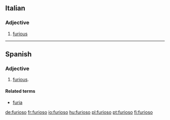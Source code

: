 ==Italian==

===Adjective===
{{it-adj|furios}}

# [[furious]]

----
==Spanish==

===Adjective===
{{es-adj|f=furiosa}}

# [[furious]].

====Related terms====
*[[furia]]

[[de:furioso]]
[[fr:furioso]]
[[io:furioso]]
[[hu:furioso]]
[[pl:furioso]]
[[pt:furioso]]
[[fi:furioso]]